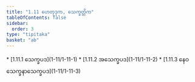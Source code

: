 ```yaml
---
title: "1.11 ဟေတုဒုက, သေက္ခတ္တိက"
tableOfContents: false
sidebar:
  order: 3
type: "tipitaka"
basket: "ab"
---
```



<DynamicBreadcrumb />



<TableOfContents>
* [1.11.1 သေက္ခပဒ](1-11/1-11-1)
* [1.11.2 အသေက္ခပဒ](1-11/1-11-2)
* [1.11.3 နေဝသေက္ခနာသေက္ခပဒ](1-11/1-11-3)
</TableOfContents>